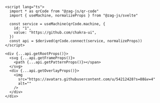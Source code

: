 ```svelte
<script lang="ts">
  import * as qrCode from "@zag-js/qr-code"
  import { useMachine, normalizeProps } from "@zag-js/svelte"

  const service = useMachine(qrCode.machine, {
    id: "1",
    value: "https://github.com/chakra-ui",
  })
  const api = $derived(qrCode.connect(service, normalizeProps))
</script>

<div {...api.getRootProps()}>
  <svg {...api.getFrameProps()}>
    <path {...api.getPatternProps()}></span>
  </svg>
  <div {...api.getOverlayProps()}>
    <img
      src="https://avatars.githubusercontent.com/u/54212428?s=88&v=4"
      alt=""
    />
  </div>
</div>
```
